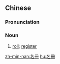 {{also|名册}}
==Chinese==
{{zh-forms|s=名册}}

===Pronunciation===
{{zh-pron
|m=míngcè
|h=pfs=miàng-chhak
|mn=miâ-chheh
|cat=n
}}

===Noun===
{{zh-noun|mw=本}}

# [[roll]]; [[register]]

[[zh-min-nan:名冊]]
[[hu:名冊]]